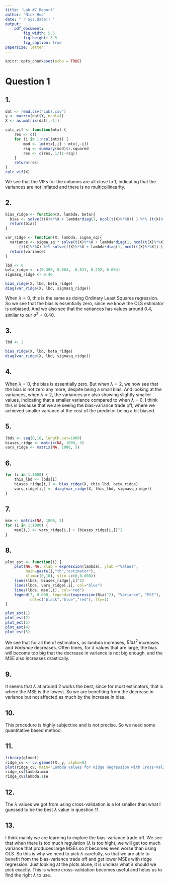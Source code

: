 ```yaml
---
title: 'Lab #7 Report'
author: "Nick Huo"
date: "`r Sys.Date()`"
output: 
    pdf_document:
        fig_width: 5.5
        fig_height: 3.5
        fig_caption: true
papersize: letter
---
```


```r
knitr::opts_chunk$set(echo = TRUE)
```

# Question 1

## 1.

```r
dat <- read.csv("Lab7.csv")
y <- matrix(dat$Y, ncol=1)
X <- as.matrix(dat[,-1])
```


```r
calc_vif <- function(mtx) {
    res <- c()
    for (i in 1:ncol(mtx)) {
        mod <- lm(mtx[,i] ~ mtx[,-i])
        rsq <- summary(mod)$r.squared
        res <- c(res, 1/(1-rsq))
    }
    return(res)
}
calc_vif(X)
```

We see that the VIFs for the columns are all close to 1, 
indicating that the variances are not inflated and there is no multicollinearity.

## 2. 

```r
bias_ridge <- function(X, lambda, beta){
  bias <- solve(t(X)%*%X + lambda*diag(1, ncol(t(X)%*%X)) ) %*% (t(X)%*%X) %*% beta - beta
  return(bias)
}

var_ridge <- function(X, lambda, sigma_sq){
  variance <- sigma_sq * solve(t(X)%*%X + lambda*diag(1, ncol(t(X)%*%X)) ) %*% 
      (t(X)%*%X) %*% solve(t(X)%*%X + lambda*diag(1, ncol(t(X)%*%X)) )
  return(variance)
}
```


```r
lbd <- 0
beta_ridge <- c(0.398, 0.004, -0.831, 0.292, 0.004)
sigmasq_ridge <- 0.40

bias_ridge(X, lbd, beta_ridge)
diag(var_ridge(X, lbd, sigmasq_ridge))
```

When $\lambda=0$, this is the same as doing Ordinary Least Squares regression.
So we see that the bias is essentially zero, since we know the OLS estimator is unbiased.
And we also see that the variances has values around $0.4$, similar to our $\sigma^2=0.40$.

## 3.

```r
lbd <- 2

bias_ridge(X, lbd, beta_ridge)
diag(var_ridge(X, lbd, sigmasq_ridge))
```


## 4.

When $\lambda=0$, the bias is essentially zero.
But when $\lambda=2$, we now see that the bias is not zero any more, despite being a small bias.
And looking at the variances, when $\lambda=2$, the variances are also showing
slightly smaller values, indicating that a smaller variance compared to when $\lambda=0$.
I think this is because that we are seeing the bias-variance trade off, where we achieved 
smaller variance at the cost of the predictor being a bit biased.

## 5.

```r
lbds <- seq(0,10, length.out=1000)
biases_ridge <- matrix(NA, 1000, 5)
vars_ridge <- matrix(NA, 1000, 5)
```

## 6.

```r
for (i in 1:1000) {
    this_lbd <- lbds[i]
    biases_ridge[i,] <- bias_ridge(X, this_lbd, beta_ridge)
    vars_ridge[i,] <- diag(var_ridge(X, this_lbd, sigmasq_ridge))
}
```

## 7.

```r
mse <- matrix(NA, 1000, 5)
for (i in 1:1000) {
    mse[i,] <- vars_ridge[i,] + (biases_ridge[i,])^2
}
```

## 8.

```r
plot_est <- function(i) {
    plot(NA, NA, xlab = expression(lambda), ylab ="Values", 
         main=paste(i,"th","estimator"),
         xlim=c(0,10), ylim =c(0,0.008))
    lines(lbds, biases_ridge[,i]^2)
    lines(lbds, vars_ridge[,i], col="blue")
    lines(lbds, mse[,i], col="red")
    legend(7, 0.008, legend=c(expression(Bias^2), "Variance", "MSE"), 
           col=c("black","blue","red"), lty=1)
}

plot_est(1)
plot_est(2)
plot_est(3)
plot_est(4)
plot_est(5)

```

We see that for all the of estimators, as lambda increases, 
$Bias^2$ increases and $Variance$ decreases. Often times, for $\lambda$ values that are large,
the bias will become too big that the decrease in variance is not big enough, and the MSE also 
increases drastically.

## 9.

It seems that $\lambda$ at around 2 works the best, since for most estimators, 
that is where the MSE is the lowest. So we are benefiting from the decrease in variance
but not affected as much by the increase in bias.

## 10.

This procedure is highly subjective and is not precise. So we need some quantitative based method.

## 11.

```r
library(glmnet)
ridge_cv <- cv.glmnet(X, y, alpha=0)
plot(ridge_cv, main="Lambda Values for Ridge Regression with Cross-Validation")
ridge_cv$lambda.min
ridge_cv$lambda.1se
```

## 12.

The $\lambda$ values we got from using cross-validation is a lot smaller than 
what I guessed to be the best $\lambda$ value in question 11.

## 13.

I think mainly we are learning to explore the bias-variance trade off.
We see that when there is too much regulation ($\lambda$ is too high), 
we will get too much variance that produces large MSEs so it becomes even worse than using OLS.
So this is why we need to pick $\lambda$ carefully, so that we are able to benefit
from the bias-variance trade off and get lower MSEs with ridge regression.
Just looking at the plots alone, it is unclear what $\lambda$ should we pick exactly.
This is where cross-validation becomes useful and helps us to find the right $\lambda$ to use.





